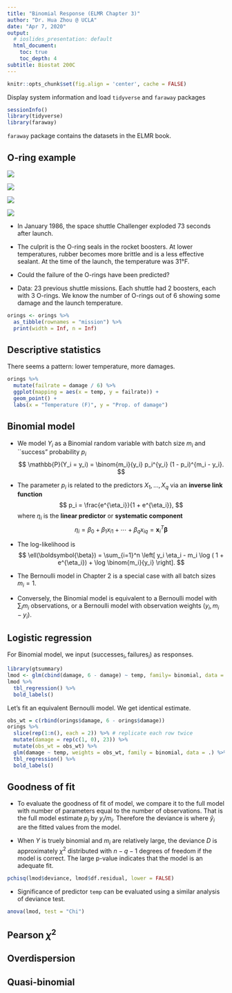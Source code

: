 ```yaml
---
title: "Binomial Response (ELMR Chapter 3)"
author: "Dr. Hua Zhou @ UCLA"
date: "Apr 7, 2020"
output:
  # ioslides_presentation: default
  html_document:
    toc: true
    toc_depth: 4  
subtitle: Biostat 200C
---
```


```r
knitr::opts_chunk$set(fig.align = 'center', cache = FALSE)
```

Display system information and load `tidyverse` and `faraway` packages
```r
sessionInfo()
library(tidyverse)
library(faraway)
```
`faraway` package contains the datasets in the ELMR book.

## O-ring example

![](https://upload.wikimedia.org/wikipedia/commons/thumb/4/44/Space_Shuttle_Challenger_%2804-04-1983%29.JPEG/300px-Space_Shuttle_Challenger_%2804-04-1983%29.JPEG)

![](https://upload.wikimedia.org/wikipedia/commons/thumb/9/9f/Challenger_explosion.jpg/296px-Challenger_explosion.jpg)

![](https://upload.wikimedia.org/wikipedia/commons/thumb/3/3f/Challenger_flight_51-l_crew.jpg/300px-Challenger_flight_51-l_crew.jpg)

![](https://qph.fs.quoracdn.net/main-qimg-68daeded849b4a3a049eeb78822a68bb)

- In January 1986, the space shuttle Challenger exploded 73 seconds after launch.  

- The culprit is the O-ring seals in the rocket boosters. At lower temperatures, rubber becomes more brittle and is a less effective sealant. At the time of the launch, the temperature was 31°F.  

-  Could the failure of the O-rings have been predicted?  

- Data: 23 previous shuttle missions. Each shuttle had 2 boosters, each with 3 O-rings. We know the number of O-rings out of 6 showing some damage and the launch temperature.  

```r
orings <- orings %>%
  as_tibble(rownames = "mission") %>%
  print(width = Inf, n = Inf)
```

## Descriptive statistics

There seems a pattern: lower temperature, more damages.
```r
orings %>%
  mutate(failrate = damage / 6) %>%
  ggplot(mapping = aes(x = temp, y = failrate)) + 
  geom_point() + 
  labs(x = "Temperature (F)", y = "Prop. of damage")
```

## Binomial model

- We model $Y_i$ as a Binomial random variable with batch size $m_i$ and ``success" probability $p_i$
$$
\mathbb{P}(Y_i = y_i) = \binom{m_i}{y_i} p_i^{y_i} (1 - p_i)^{m_i - y_i}.
$$

- The parameter $p_i$ is related to the predictors $X_1, \ldots, X_{q}$ via an **inverse link function**
$$
p_i = \frac{e^{\eta_i}}{1 + e^{\eta_i}},
$$
where $\eta_i$ is the **linear predictor** or **systematic component**
$$
\eta_i = \beta_0 + \beta_1 x_{i1} + \cdots + \beta_{q} x_{iq} = \mathbf{x}_i^T \boldsymbol{\beta}
$$

- The log-likelihood is
$$
\ell(\boldsymbol{\beta}) = \sum_{i=1}^n \left[ y_i \eta_i - m_i \log ( 1 + e^{\eta_i}) + \log \binom{m_i}{y_i} \right].
$$

- The Bernoulli model in Chapter 2 is a special case with all batch sizes $m_i = 1$. 

- Conversely, the Binomial model is equivalent to a Bernoulli model with $\sum_i m_i$ observations, or a Bernoulli model with observation weights $(y_i, m_i - y_i)$. 

## Logistic regression

For Binomial model, we input $(\text{successes}_i, \text{failures}_i)$ as responses.
```r
library(gtsummary)
lmod <- glm(cbind(damage, 6 - damage) ~ temp, family= binomial, data = orings)
lmod %>%
  tbl_regression() %>%
  bold_labels()
```

Let's fit an equivalent Bernoulli model. We get identical estimate.
```r
obs_wt = c(rbind(orings$damage, 6 - orings$damage))
orings %>%
  slice(rep(1:n(), each = 2)) %>% # replicate each row twice
  mutate(damage = rep(c(1, 0), 23)) %>%
  mutate(obs_wt = obs_wt) %>%
  glm(damage ~ temp, weights = obs_wt, family = binomial, data = .) %>%
  tbl_regression() %>%
  bold_labels()
```

## Goodness of fit

- To evaluate the goodness of fit of model, we compare it to the full model with number of parameters equal to the number of observations. That is the full model estimate $p_i$ by $y_i/m_i$. Therefore the deviance is
\begin{eqnarray*}
  D &=& 2 \sum_i y_i \log(y_i/m_i) + (m_i - y_i) \log(1 - y_i / m_i) \\
  & & - 2 \sum_i y_i \log(\widehat{p}_i) + (m_i - y_i) \log(1 - \widehat{p}_i) \\
  &=& 2 \sum_i y_i \log(y_i / \widehat{y}_i) + (m_i - y_i) \log(m_i - y_i)/(m_i - \widehat{y}_i),
\end{eqnarray*}
where $\widehat{y}_i$ are the fitted values from the model.  

- When $Y$ is truely binomial and $m_i$ are relatively large, the deviance $D$ is approximately $\chi^2$ distributed with $n - q - 1$ degrees of freedom if the model is correct. The large p-value indicates that the model is an adequate fit.
```r
pchisq(lmod$deviance, lmod$df.residual, lower = FALSE)
```

- Significance of predictor `temp` can be evaluated using a similar analysis of deviance test.
```r
anova(lmod, test = "Chi")
```

## Pearson $\chi^2$


## Overdispersion

## Quasi-binomial

